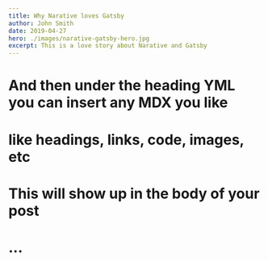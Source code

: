 ```yaml
---
title: Why Narative loves Gatsby
author: John Smith 
date: 2019-04-27
hero: ./images/narative-gatsby-hero.jpg
excerpt: This is a love story about Narative and Gatsby
---
```

# And then under the heading YML you can insert any MDX you like
# like headings, links, code, images, etc
# This will show up in the body of your post
# ...
